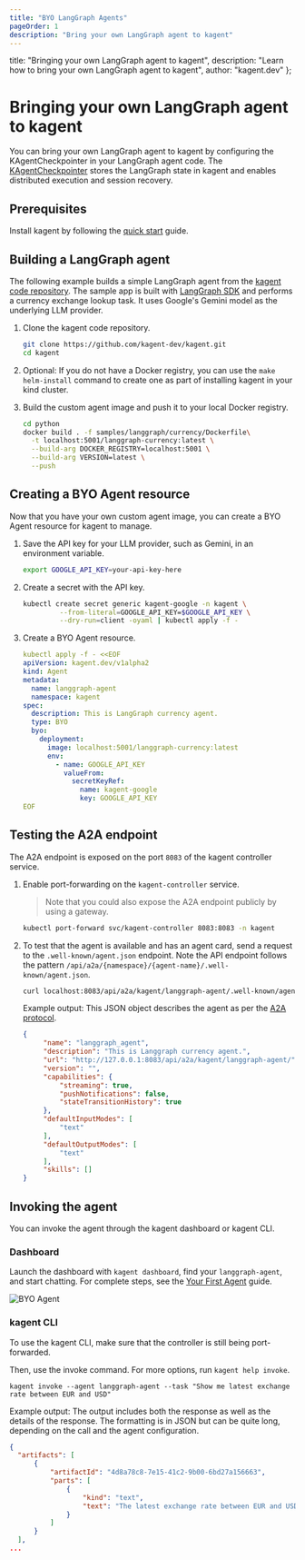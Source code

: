 ```yaml
---
title: "BYO LangGraph Agents"
pageOrder: 1
description: "Bring your own LangGraph agent to kagent"
---
```


  title: "Bringing your own LangGraph agent to kagent",
  description: "Learn how to bring your own LangGraph agent to kagent",
  author: "kagent.dev"
};

# Bringing your own LangGraph agent to kagent

You can bring your own LangGraph agent to kagent by configuring the KAgentCheckpointer in your LangGraph agent code. The [KAgentCheckpointer](https://github.com/kagent-dev/kagent/blob/main/python/samples/langgraph/currency/currency/agent.py#L13) stores the LangGraph state in kagent and enables distributed execution and session recovery.

## Prerequisites

Install kagent by following the [quick start](/docs/kagent/getting-started/quickstart) guide.

## Building a LangGraph agent

The following example builds a simple LangGraph agent from the [kagent code repository](https://github.com/kagent-dev/kagent). The sample app is built with [LangGraph SDK](https://docs.langchain.com/langgraph-platform/sdk) and performs a currency exchange lookup task. It uses Google's Gemini model as the underlying LLM provider.

1. Clone the kagent code repository.

   ```bash
   git clone https://github.com/kagent-dev/kagent.git
   cd kagent
   ```

2. Optional: If you do not have a Docker registry, you can use the `make helm-install` command to create one as part of installing kagent in your kind cluster.

3. Build the custom agent image and push it to your local Docker registry.

   ```bash
   cd python
   docker build . -f samples/langgraph/currency/Dockerfile\
     -t localhost:5001/langgraph-currency:latest \
     --build-arg DOCKER_REGISTRY=localhost:5001 \
     --build-arg VERSION=latest \
     --push
   ```

## Creating a BYO Agent resource

Now that you have your own custom agent image, you can create a BYO Agent resource for kagent to manage.

1. Save the API key for your LLM provider, such as Gemini, in an environment variable.

   ```bash
   export GOOGLE_API_KEY=your-api-key-here
   ```

2. Create a secret with the API key.

   ```bash
   kubectl create secret generic kagent-google -n kagent \
            --from-literal=GOOGLE_API_KEY=$GOOGLE_API_KEY \
            --dry-run=client -oyaml | kubectl apply -f -
   ```

3. Create a BYO Agent resource.

   ```yaml
   kubectl apply -f - <<EOF
   apiVersion: kagent.dev/v1alpha2
   kind: Agent
   metadata:
     name: langgraph-agent
     namespace: kagent
   spec:
     description: This is LangGraph currency agent.
     type: BYO
     byo:
       deployment:
         image: localhost:5001/langgraph-currency:latest
         env:
           - name: GOOGLE_API_KEY
             valueFrom:
               secretKeyRef:
                 name: kagent-google
                 key: GOOGLE_API_KEY
   EOF
   ```

## Testing the A2A endpoint

The A2A endpoint is exposed on the port `8083` of the kagent controller service.

1. Enable port-forwarding on the `kagent-controller` service.

   >Note that you could also expose the A2A endpoint publicly by using a gateway.

   ```bash
   kubectl port-forward svc/kagent-controller 8083:8083 -n kagent
   ```

2. To test that the agent is available and has an agent card, send a request to the `.well-known/agent.json` endpoint. Note the API endpoint follows the pattern `/api/a2a/{namespace}/{agent-name}/.well-known/agent.json`.

   ```bash
   curl localhost:8083/api/a2a/kagent/langgraph-agent/.well-known/agent.json
   ```

   Example output: This JSON object describes the agent as per the [A2A protocol](https://a2a.guide/protocol/agent-card.html).

   ```json
   {
        "name": "langgraph_agent",
        "description": "This is Langgraph currency agent.",
        "url": "http://127.0.0.1:8083/api/a2a/kagent/langgraph-agent/",
        "version": "",
        "capabilities": {
            "streaming": true,
            "pushNotifications": false,
            "stateTransitionHistory": true
        },
        "defaultInputModes": [
            "text"
        ],
        "defaultOutputModes": [
            "text"
        ],
        "skills": []
   }
   ```

## Invoking the agent

You can invoke the agent through the kagent dashboard or kagent CLI.

### Dashboard

Launch the dashboard with `kagent dashboard`, find your `langgraph-agent`, and start chatting. For complete steps, see the [Your First Agent](/docs/kagent/getting-started/first-agent) guide.

![BYO Agent](/images/byo-langgraph.png "Chat with your LangGraph agent")

### kagent CLI

To use the kagent CLI, make sure that the controller is still being port-forwarded.

Then, use the invoke command. For more options, run `kagent help invoke`.

```shell
kagent invoke --agent langgraph-agent --task "Show me latest exchange rate between EUR and USD"
```

Example output: The output includes both the response as well as the details of the response. The formatting is in JSON but can be quite long, depending on the call and the agent configuration.

```json
{
  "artifacts": [
      {
          "artifactId": "4d8a78c8-7e15-41c2-9b00-6bd27a156663",
          "parts": [
              {
                  "kind": "text",
                  "text": "The latest exchange rate between EUR and USD is 1 EUR = 1.1793 USD."
              }
          ]
      }
  ],
...
```